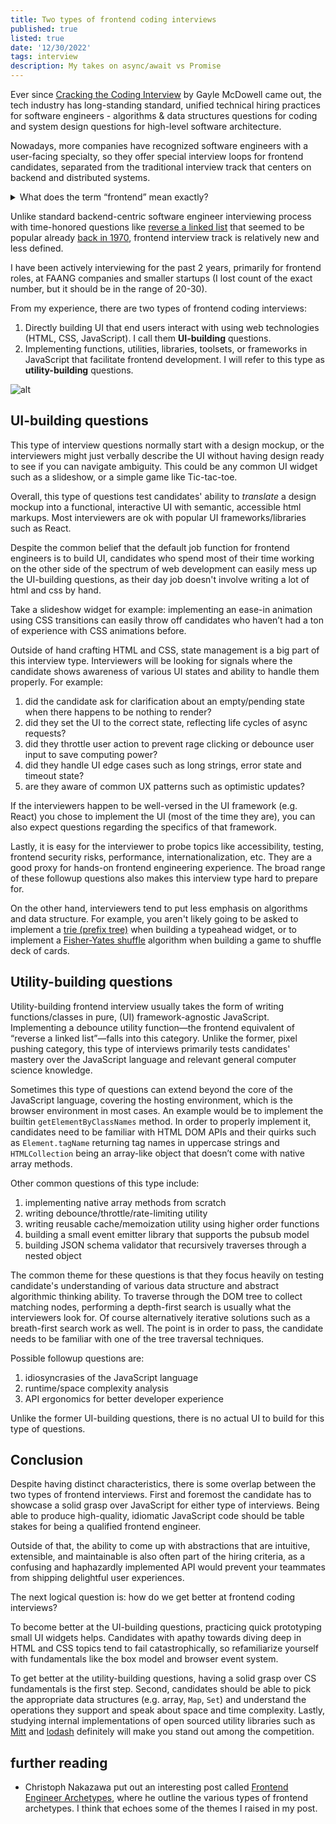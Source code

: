 ```yaml
---
title: Two types of frontend coding interviews
published: true
listed: true
date: '12/30/2022'
tags: interview
description: My takes on async/await vs Promise
---
```





Ever since [Cracking the Coding Interview](https://www.crackingthecodinginterview.com/) by Gayle McDowell came out, the tech industry has long-standing standard, unified technical hiring practices for software engineers - algorithms & data structures questions for coding and system design questions for high-level software architecture.

Nowadays, more companies have recognized software engineers with a user-facing specialty, so they offer special interview loops for frontend candidates, separated from the traditional interview track that centers on backend and distributed systems.

<details>
  <summary>What does the term “frontend” mean exactly?</summary>
  <p>
    The expectation and job requirements of a frontend engineer role vary across companies. Most of the time, the term refers exclusively to engineers who work with web technologies (JavaScript, CSS, HTML, etc.). For engineers working on native applications (Android, iOS, FireOS), they are often put into the "mobile engineer" category. In this blog post, I am using the former definition, i.e., **web** frontend engineer.
  </p>
</details>

Unlike standard backend-centric software engineer interviewing process with time-honored questions like [reverse a linked list](https://leetcode.com/problems/reverse-linked-list/) that seemed to be popular already [back in 1970](https://www.deconstructconf.com/2019/hillel-wayne-what-we-can-learn-from-software-history), frontend interview track is relatively new and less defined. 

I have been actively interviewing for the past 2 years, primarily for frontend roles, at FAANG companies and smaller startups (I lost count of the exact number, but it should be in the range of 20-30).

From my experience, there are two types of frontend coding interviews:

1. Directly building UI that end users interact with using web technologies (HTML, CSS, JavaScript). I call them **UI-building** questions.
2. Implementing functions, utilities, libraries, toolsets, or frameworks in JavaScript that facilitate frontend development. I will refer to this type as **utility-building** questions.

![alt](/art/blog/frontend-interview-type/summary.png)


## UI-building questions
This type of interview questions normally start with a design mockup, or the interviewers might just verbally describe the UI without having design ready to see if you can navigate ambiguity. This could be any common UI widget such as a slideshow, or a simple game like Tic-tac-toe. 

Overall, this type of questions test candidates' ability to *translate* a design mockup into a functional, interactive UI with semantic, accessible html markups. Most interviewers are ok with popular UI frameworks/libraries such as React.

Despite the common belief that the default job function for frontend engineers is to build UI, candidates who spend most of their time working on the other side of the spectrum of web development can easily mess up the UI-building questions, as their day job doesn't involve writing a lot of html and css by hand. 

Take a slideshow widget for example: implementing an ease-in animation using CSS transitions can easily throw off candidates who haven’t had a ton of experience with CSS animations before.

Outside of hand crafting HTML and CSS, state management is a big part of this interview type. Interviewers will be looking for signals where the candidate shows awareness of various UI states and ability to handle them properly. For example:

1. did the candidate ask for clarification about an empty/pending state when there happens to be nothing to render?
2. did they set the UI to the correct state, reflecting life cycles of async requests?
3. did they throttle user action to prevent rage clicking or debounce user input to save computing power?
4. did they handle UI edge cases such as long strings, error state and timeout state? 
5. are they aware of common UX patterns such as optimistic updates?

If the interviewers happen to be well-versed in the UI framework (e.g. React) you chose to implement the UI (most of the time they are), you can also expect questions regarding the specifics of that framework. 

Lastly, it is easy for the interviewer to probe topics like accessibility, testing, frontend security risks, performance, internationalization, etc. They are a good proxy for hands-on frontend engineering experience. The broad range of these followup questions also makes this interview type hard to prepare for. 

On the other hand, interviewers tend to put less emphasis on algorithms and data structure. For example, you aren't likely going to be asked to implement a [trie (prefix tree)](https://leetcode.com/problems/implement-trie-prefix-tree/) when building a typeahead widget, or to implement a [Fisher-Yates shuffle](https://en.wikipedia.org/wiki/Fisher%E2%80%93Yates_shuffle) algorithm when building a game to shuffle deck of cards.

## Utility-building questions
Utility-building frontend interview usually takes the form of writing functions/classes in pure, (UI) framework-agnostic JavaScript. Implementing a debounce utility function—the frontend equivalent of “reverse a linked list”—falls into this category. Unlike the former, pixel pushing category, this type of interviews primarily tests candidates' mastery over the JavaScript language and relevant general computer science knowledge.

Sometimes this type of questions can extend beyond the core of the JavaScript language, covering the hosting environment, which is the browser environment in most cases. An example would be to implement the builtin `getElementByClassNames` method. In order to properly implement it, candidates need to be familiar with HTML DOM APIs and their quirks such as `Element.tagName` returning tag names in uppercase strings and `HTMLCollection` being an array-like object that doesn’t come with native array methods.

Other common questions of this type include:

1. implementing native array methods from scratch
2. writing debounce/throttle/rate-limiting utility
3. writing reusable cache/memoization utility using higher order functions
4. building a small event emitter library that supports the pubsub model
5. building JSON schema validator that recursively traverses through a nested object

The common theme for these questions is that they focus heavily on testing candidate's understanding of various data structure and abstract algorithmic thinking ability. To traverse through the DOM tree to collect matching nodes, performing a depth-first search is usually what the interviewers look for. Of course alternatively iterative solutions such as a breath-first search work as well. The point is in order to pass, the candidate needs to be familiar with one of the tree traversal techniques.

Possible followup questions are:

1. idiosyncrasies of the JavaScript language
2. runtime/space complexity analysis
3. API ergonomics for better developer experience

Unlike the former UI-building questions, there is no actual UI to build for this type of questions.


## Conclusion
Despite having distinct characteristics, there is some overlap between the two types of frontend interviews. First and foremost the candidate has to showcase a solid grasp over JavaScript for either type of interviews. Being able to produce high-quality, idiomatic JavaScript code should be table stakes for being a qualified frontend engineer. 

Outside of that, the ability to come up with abstractions that are intuitive, extensible, and maintainable is also often part of the hiring criteria, as a confusing and haphazardly implemented API would prevent your teammates from shipping delightful user experiences.

The next logical question is: how do we get better at frontend coding interviews?

To become better at the UI-building questions, practicing quick prototyping small UI widgets helps. Candidates with apathy towards diving deep in HTML and CSS topics tend to fail catastrophically, so refamiliarize yourself with fundamentals like the box model and browser event system.

To get better at the utility-building questions, having a solid grasp over CS fundamentals is the first step. Second, candidates should be able to pick the appropriate data structures (e.g. array, `Map`, `Set`) and understand the operations they support and speak about space and time complexity. Lastly, studying internal implementations of open sourced utility libraries such as [Mitt](https://github.com/developit/mitt) and [lodash](https://github.com/lodash/lodash) definitely will make you stand out among the competition.

## further reading

- Christoph Nakazawa put out an interesting post called [Frontend Engineer Archetypes](https://cpojer.net/posts/frontend-engineering-archetypes), where he outline the various types of frontend archetypes. I think that echoes some of the themes I raised in my post.
